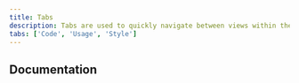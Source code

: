 ```yaml
---
title: Tabs
description: Tabs are used to quickly navigate between views within the same context.
tabs: ['Code', 'Usage', 'Style']
---
```



<ComponentCode
  name="Tabs"
  component="tabs"
  variation="tabs"
  hasReactVersion="tabs--default"
  hasVueVersion="tabs--default"
  hasAngularVersion="?path=/story/tabs--basic"
  codepen="zXqoaz"></ComponentCode>

## Documentation

<ComponentDocs component="tabs"></ComponentDocs>
